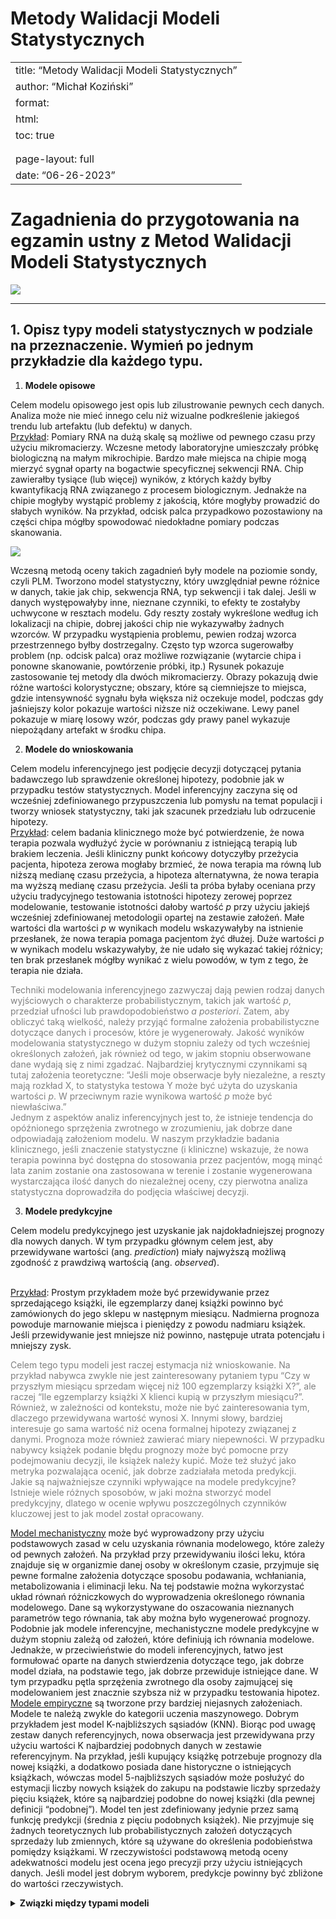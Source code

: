 # Metody Walidacji Modeli Statystycznych {.unnumbered}

---
title: "Metody Walidacji Modeli Statystycznych"
author: "Michał Koziński"
format: 
  html:
    toc: true
    <!-- embed-resources: true -->
    <!-- self-contained: true -->
    page-layout: full
date: "06-26-2023"
---

# Zagadnienia do przygotowania na egzamin ustny z Metod Walidacji Modeli Statystycznych

<!-- ![](obrazki/overfit2.jpeg) -->

![](obrazki/ML.webp)

___

## 1. Opisz typy modeli statystycznych w podziale na przeznaczenie. Wymień po jednym przykładzie dla każdego typu.

1. **Modele opisowe**

Celem modelu opisowego jest opis lub zilustrowanie pewnych cech danych. Analiza może nie mieć innego celu niż wizualne podkreślenie jakiegoś trendu lub artefaktu (lub defektu) w danych. <br> <u>Przykład</u>: Pomiary RNA na dużą skalę są możliwe od pewnego czasu przy użyciu mikromacierzy. Wczesne metody laboratoryjne umieszczały próbkę biologiczną na małym mikrochipie. Bardzo małe miejsca na chipie mogą mierzyć sygnał oparty na bogactwie specyficznej sekwencji RNA. Chip zawierałby tysiące (lub więcej) wyników, z których każdy byłby kwantyfikacją RNA związanego z procesem biologicznym. Jednakże na chipie mogłyby wystąpić problemy z jakością, które mogłyby prowadzić do słabych wyników. Na przykład, odcisk palca przypadkowo pozostawiony na części chipa mógłby spowodować niedokładne pomiary podczas skanowania.

![](obrazki/rna.png)

Wczesną metodą oceny takich zagadnień były modele na poziomie sondy, czyli PLM. Tworzono model statystyczny, który uwzględniał pewne różnice w danych, takie jak chip, sekwencja RNA, typ sekwencji i tak dalej. Jeśli w danych występowałyby inne, nieznane czynniki, to efekty te zostałyby uchwycone w resztach modelu. Gdy reszty zostały wykreślone według ich lokalizacji na chipie, dobrej jakości chip nie wykazywałby żadnych wzorców. W przypadku wystąpienia problemu, pewien rodzaj wzorca przestrzennego byłby dostrzegalny. Często typ wzorca sugerowałby problem (np. odcisk palca) oraz możliwe rozwiązanie (wytarcie chipa i ponowne skanowanie, powtórzenie próbki, itp.) Rysunek pokazuje zastosowanie tej metody dla dwóch mikromacierzy. Obrazy pokazują dwie różne wartości kolorystyczne; obszary, które są ciemniejsze to miejsca, gdzie intensywność sygnału była większa niż oczekuje model, podczas gdy jaśniejszy kolor pokazuje wartości niższe niż oczekiwane. Lewy panel pokazuje w miarę losowy wzór, podczas gdy prawy panel wykazuje niepożądany artefakt w środku chipa.

2. **Modele do wnioskowania**

Celem modelu inferencyjnego jest podjęcie decyzji dotyczącej pytania badawczego lub sprawdzenie określonej hipotezy, podobnie jak w przypadku testów statystycznych. Model inferencyjny zaczyna się od wcześniej zdefiniowanego przypuszczenia lub pomysłu na temat populacji i tworzy wniosek statystyczny, taki jak szacunek przedziału lub odrzucenie hipotezy. <br> <u>Przykład</u>: celem badania klinicznego może być potwierdzenie, że nowa terapia pozwala wydłużyć życie w porównaniu z istniejącą terapią lub brakiem leczenia. Jeśli kliniczny punkt końcowy dotyczyłby przeżycia pacjenta, hipoteza zerowa mogłaby brzmieć, że nowa terapia ma równą lub niższą medianę czasu przeżycia, a hipoteza alternatywna, że nowa terapia ma wyższą medianę czasu przeżycia. Jeśli ta próba byłaby oceniana przy użyciu tradycyjnego testowania istotności hipotezy zerowej poprzez modelowanie, testowanie istotności dałoby wartość $p$ przy użyciu jakiejś wcześniej zdefiniowanej metodologii opartej na zestawie założeń. Małe wartości dla wartości $p$ w wynikach modelu wskazywałyby na istnienie przesłanek, że nowa terapia pomaga pacjentom żyć dłużej. Duże wartości $p$ w wynikach modelu wskazywałyby, że nie udało się wykazać takiej różnicy; ten brak przesłanek mógłby wynikać z wielu powodów, w tym z tego, że terapia nie działa. <p style="color:#808080">Techniki modelowania inferencyjnego zazwyczaj dają pewien rodzaj danych wyjściowych o charakterze probabilistycznym, takich jak wartość $p$, przedział ufności lub prawdopodobieństwo *a posteriori*. Zatem, aby obliczyć taką wielkość, należy przyjąć formalne założenia probabilistyczne dotyczące danych i procesów, które je wygenerowały. Jakość wyników modelowania statystycznego w dużym stopniu zależy od tych wcześniej określonych założeń, jak również od tego, w jakim stopniu obserwowane dane wydają się z nimi zgadzać. Najbardziej krytycznymi czynnikami są tutaj założenia teoretyczne: “Jeśli moje obserwacje były niezależne, a reszty mają rozkład X, to statystyka testowa Y może być użyta do uzyskania wartości $p$. W przeciwnym razie wynikowa wartość $p$ może być niewłaściwa.” <br> Jednym z aspektów analiz inferencyjnych jest to, że istnieje tendencja do opóźnionego sprzężenia zwrotnego w zrozumieniu, jak dobrze dane odpowiadają założeniom modelu. W naszym przykładzie badania klinicznego, jeśli znaczenie statystyczne (i kliniczne) wskazuje, że nowa terapia powinna być dostępna do stosowania przez pacjentów, mogą minąć lata zanim zostanie ona zastosowana w terenie i zostanie wygenerowana wystarczająca ilość danych do niezależnej oceny, czy pierwotna analiza statystyczna doprowadziła do podjęcia właściwej decyzji.</p> 

3. **Modele predykcyjne**

Celem modelu predykcyjnego jest uzyskanie jak najdokładniejszej prognozy dla nowych danych. W tym przypadku głównym celem jest, aby przewidywane wartości (ang. *prediction*) miały najwyższą możliwą zgodność z prawdziwą wartością (ang. *observed*).

<br> <u>Przykład</u>: Prostym przykładem może być przewidywanie przez sprzedającego książki, ile egzemplarzy danej książki powinno być zamówionych do jego sklepu w następnym miesiącu. Nadmierna prognoza powoduje marnowanie miejsca i pieniędzy z powodu nadmiaru książek. Jeśli przewidywanie jest mniejsze niż powinno, następuje utrata potencjału i mniejszy zysk. <p style="color:#808080">Celem tego typu modeli jest raczej estymacja niż wnioskowanie. Na przykład nabywca zwykle nie jest zainteresowany pytaniem typu “Czy w przyszłym miesiącu sprzedam więcej niż 100 egzemplarzy książki X?”, ale raczej “Ile egzemplarzy książki X klienci kupią w przyszłym miesiącu?”. Również, w zależności od kontekstu, może nie być zainteresowania tym, dlaczego przewidywana wartość wynosi X. Innymi słowy, bardziej interesuje go sama wartość niż ocena formalnej hipotezy związanej z danymi. Prognoza może również zawierać miary niepewności. W przypadku nabywcy książek podanie błędu prognozy może być pomocne przy podejmowaniu decyzji, ile książek należy kupić. Może też służyć jako metryka pozwalająca ocenić, jak dobrze zadziałała metoda predykcji. <br> Jakie są najważniejsze czynniki wpływające na modele predykcyjne? Istnieje wiele różnych sposobów, w jaki można stworzyć model predykcyjny, dlatego w ocenie wpływu poszczególnych czynników kluczowej jest to jak model został opracowany. </p> <u>Model mechanistyczny</u> może być wyprowadzony przy użyciu podstawowych zasad w celu uzyskania równania modelowego, które zależy od pewnych założeń. Na przykład przy przewidywaniu ilości leku, która znajduje się w organizmie danej osoby w określonym czasie, przyjmuje się pewne formalne założenia dotyczące sposobu podawania, wchłaniania, metabolizowania i eliminacji leku. Na tej podstawie można wykorzystać układ równań różniczkowych do wyprowadzenia określonego równania modelowego. Dane są wykorzystywane do oszacowania nieznanych parametrów tego równania, tak aby można było wygenerować prognozy. Podobnie jak modele inferencyjne, mechanistyczne modele predykcyjne w dużym stopniu zależą od założeń, które definiują ich równania modelowe. Jednakże, w przeciwieństwie do modeli inferencyjnych, łatwo jest formułować oparte na danych stwierdzenia dotyczące tego, jak dobrze model działa, na podstawie tego, jak dobrze przewiduje istniejące dane. W tym przypadku pętla sprzężenia zwrotnego dla osoby zajmującej się modelowaniem jest znacznie szybsza niż w przypadku testowania hipotez. <br> <u>Modele empiryczne</u> są tworzone przy bardziej niejasnych założeniach. Modele te należą zwykle do kategorii uczenia maszynowego. Dobrym przykładem jest model K-najbliższych sąsiadów (KNN). Biorąc pod uwagę zestaw danych referencyjnych, nowa obserwacja jest przewidywana przy użyciu wartości K najbardziej podobnych danych w zestawie referencyjnym. Na przykład, jeśli kupujący książkę potrzebuje prognozy dla nowej książki, a dodatkowo posiada dane historyczne o istniejących książkach, wówczas model 5-najbliższych sąsiadów może posłużyć do estymacji liczby nowych książek do zakupu na podstawie liczby sprzedaży pięciu książek, które są najbardziej podobne do nowej książki (dla pewnej definicji “podobnej”). Model ten jest zdefiniowany jedynie przez samą funkcję predykcji (średnia z pięciu podobnych książek). Nie przyjmuje się żadnych teoretycznych lub probabilistycznych założeń dotyczących sprzedaży lub zmiennych, które są używane do określenia podobieństwa pomiędzy książkami. W rzeczywistości podstawową metodą oceny adekwatności modelu jest ocena jego precyzji przy użyciu istniejących danych. Jeśli model jest dobrym wyborem, predykcje powinny być zbliżone do wartości rzeczywistych.

<details>

<summary>**Związki między typami modeli**</summary>

Zwykły model regresji może należeć do którejś z tych trzech klas modeli, w zależności od sposobu jego wykorzystania:

- model regresji liniowej może być użyty do opisania trendów w danych;

- model analizy wariancji (ANOVA) jest specjalnym rodzajem modelu liniowego, który może być użyty do wnioskowania o prawdziwości hipotezy;

- model regresji liniowej wykorzystywany jako model predykcyjny.

Istnieje dodatkowy związek między typami modeli, ponieważ konstrukcje, których celem był opis zjawiska lub wnioskowanie o nim, nie są zwykle wykorzystywane do predykcji, to nie należy całkowicie ignorować ich zdolności predykcyjnych. W przypadku pierwszych dwóch typów modeli, badacz skupia się głównie na wyselekcjonowaniu statystycznie istotnych zmiennych w modelu oraz spełnieniu szeregu założeń pozwalających na bezpieczne wnioskowanie. Takie podejście może być niebezpieczne, gdy istotność statystyczna jest używana jako jedyna miara jakości modelu. Jest możliwe, że ten statystycznie zoptymalizowany model ma słabą dokładność wyrażoną pewną miarą dopasowania.

Istnieje również podział samych modeli uczenia maszynowego. Po pierwsze, wiele modeli można skategoryzować jako nadzorowane lub nienadzorowane. Modele nienadzorowane to takie, które uczą się wzorców, skupisk lub innych cech danych, ale nie mają zmiennej wynikowej (nauczyciela). Analiza głównych składowych (PCA), analiza skupień czy autoenkodery są przykładami modeli nienadzorowanych; są one używane do zrozumienia relacji pomiędzy zmiennymi lub zestawami zmiennych bez wyraźnego związku pomiędzy predyktorami i wynikiem. Modele nadzorowane to takie, które mają zmienną wynikową. Regresja liniowa, sieci neuronowe i wiele innych metodologii należą do tej kategorii.

W ramach modeli nadzorowanych można wyróżnić dwie główne podkategorie:

- <u>regresyjne</u> - przewidujące zmienną wynikową będącą zmienną o charakterze ilościowym;

- <u>klasyfikacyjne</u> - przewidujące zmienną wynikową będącą zmienną o charakterze jakościowym.

Różne zmienne modelu mogą pełnić różne role, zwłaszcza w nadzorowanym uczeniu maszynowym. Zmienna zależna lub objaśniana (ang. outcome) to wartość przewidywana w modelach nadzorowanych. Zmienne niezależne, które są podłożem do tworzenia przewidywań wyniku, są również określane jako predyktory, cechy lub kowarianty (w zależności od kontekstu).

<br>

## 2. Opisz proces tworzenia modelu statystycznego.

1. Czyszczenie danych <p style="color:#808080">Po pierwsze, należy pamiętać o chronicznie niedocenianym procesie czyszczenia danych. Bez względu na okoliczności, należy przeanalizować dane pod kątem tego, czy są one odpowiednie do celów projektu i czy są właściwe. Te kroki mogą z łatwością zająć więcej czasu niż cała reszta procesu analizy danych (w zależności od okoliczności).</p>

2. Eksploracyjna Analiza Danych (ang. *exploratory data analysis* - EDA) <p style="color:#808080">EDA wydobywa na światło dzienne to, jak różne zmienne są ze sobą powiązane, ich rozkłady, typowe zakresy zmienności i inne atrybuty. Dobrym pytaniem, które należy zadać w tej fazie, jest “Jak dotarłem do tych danych?”. To pytanie może pomóc zrozumieć, w jaki sposób dane, o których mowa, były próbkowane lub filtrowane i czy te operacje były właściwe. Na przykład podczas łączenia tabel bazy danych może dojść do nieudanego złączenia, które może przypadkowo wyeliminować jedną lub więcej subpopulacji.</p>

3. Identyfikacja metryk <p style="color:#808080">Należy zidentyfikować przynajmniej jedną metrykę wydajności z realistycznymi celami dotyczącymi tego, co można osiągnąć. Typowe metryki statystyczne, to dokładność klasyfikacji (ang. *accuracy*), odsetek poprawnie i niepoprawnie zaklasyfikowanych sukcesów (przez sukces rozumiemy wyróżnioną klasę), pierwiastek błędu średniokwadratowego i tak dalej. Należy rozważyć względne korzyści i wady tych metryk. Ważne jest również, aby metryka była zgodna z szerszymi celami analizy danych.</p>

![](obrazki/model1.png)

W ramach czynności zaznaczonych na szarym polu możemy wyróżnić:

- <u>eksploracyjna analiza danych (EDA)</u> - to kombinacja pewnych obliczeń statystycznych i wizualizacji, w celu odpowiedzi na podstawowe pytania i postawienia kolejnych. Przykładowo jeśli na wykresie histogramu lub gęstości zmiennej wynikowej w zadaniu regresyjnym zauważymy wyraźną dwumodalność, to może ona świadczyć, że badana zbiorowość nie jest homogeniczna w kontekście analizowanej zmiennej, a co w konsekwencji może skłonić nas do oddzielnego modelowania zjawisk w każdej z podpopulacji.

- <u>inżynieria cech (ang. *feature engineering*)</u> - zespół czynności mający na celu transformację i selekcję cech w procesie budowania modelu.

- <u>tuning modeli</u> - zespół czynności mający na celu optymalizację hiperparametrów modeli, poprzez wybór różnych ich konfiguracji oraz porównanie efektów uczenia.

- <u>ocena dopasowania modeli</u> - ocena jakości otrzymanych modeli na podstawie miar oraz wykresów diagnostycznych.

![](obrazki/model2.png)

<p style="color:#808080">Przykładowo w pracy Kuhn i Johnson (2021) autorzy badając natężenie ruchu kolei publicznej w Chicago, przeprowadzili następujące rozumowanie podczas budowy modelu (oryginalna pisownia):</p>

```r
#| echo: false
dt <- tibble::tribble(
                                                                                                                           ~Thoughts,             ~Activity,
                                                             "The daily ridership values between stations are extremely correlated.",                 "EDA",
                                                                                "Weekday and weekend ridership look very different.",                 "EDA",
                                                           "One day in the summer of 2010 has an abnormally large number of riders.",                 "EDA",
                                                                             "Which stations had the lowest daily ridership values?",                 "EDA",
                                                                    "Dates should at least be encoded as day-of-the-week, and year.", "Feature Engineering",
                                "Maybe PCA could be used on the correlated predictors to make it easier for the models to use them.", "Feature Engineering",
                                                     "Hourly weather records should probably be summarized into daily measurements.", "Feature Engineering",
                                      "Let’s start with simple linear regression, K-nearest neighbors, and a boosted decision tree.",       "Model Fitting",
                                                                                                "How many neighbors should be used?",        "Model Tuning",
                                                                         "Should we run a lot of boosting iterations or just a few?",        "Model Tuning",
                                                                           "How many neighbors seemed to be optimal for these data?",        "Model Tuning",
                                                                            "Which models have the lowest root mean squared errors?",    "Model Evaluation",
                                                                                                 "Which days were poorly predicted?",                 "EDA",
  "Variable importance scores indicate that the weather information is not predictive. We’ll drop them from the next set of models.",    "Model Evaluation",
                                                     "It seems like we should focus on a lot of boosting iterations for that model.",    "Model Evaluation",
                                            "We need to encode holiday features to improve predictions on (and around) those dates.", "Feature Engineering",
                                                                                               "Let’s drop KNN from the model list.",    "Model Evaluation"
  )
dt |> 
  gt::gt() |> 
  gt::tab_style(style = gt::cell_text(color = "grey50"), locations = list(gt::cells_title(), gt::cells_body(), gt::cells_column_labels()))
```



<br>

## 3. Opisz zasadę działania testów bootstrapowych.

Wyliacznie $p$ dla testu bootstrapowego odbywa się wg następujących kroków:

1. Wyznaczamy na podstawie próby statystykę interesującą nas w teście (w naszym przypadku średnią $\bar x$).

2. Następnie przesuwamy wszystkie obserwację o różnicę pomiędzy średnią teoretyczną a $\bar x$, tak aby rozkład miał średnią teoretyczną.

3. Losujemy próby bootstrapowe z nowej (przesuniętej) próby.

4. Na podstawie prób bootstrapowych wyznaczamy rozkład średnich poszczególnych prób.

5. Na koniec sprawdzamy prawdopodobieństwo (szacując na podstawie rozkładu bootstrapowego) otrzymania wartości większych niż średnia oryginalnej próby. Dla hipotez dwustronnych dodajemy do tego prawdopodobieństwo otrzymania wartości mniejszej niż $- \bar x$.

<br>

## 4. Opisz zasadę działania testów permutacyjnych.



<br>

## 5. Podaj podział miar dopasowania modeli predykcyjnych oraz wymień po trzy miary dedykowane do modeli regresyjnych.

Wśród miar dopasowania dla modeli regresyjnych można wyróżnić, te które mierzą zgodność pomiędzy wartościami obserwowanymi a przewidywanymi, wyrażone często pewnego rodzaju korelacjami (lub ich kwadratami), a interpretujemy je w ten sposób, że im wyższe wartości tych współczynników tym bardziej zgodne są predykcje z obserwacjami. Drugą duża grupę miar stanowią błędy (bezwzględne i względne), które mierzą w różny sposób różnice pomiędzy wartościami obserwowanymi i przewidywanymi. Jedne są bardziej odporne wartości odstające inne mniej, a wszystkie interpretujemy tak, że jeśli ich wartość jest mniejsza tym lepiej jest dopasowany model. 

**Miary dopadowania modeli regresyjnych**:

1. <u>$R^2$</u> <br> Miara stosowana najczęściej do oceny dopasowania modeli liniowych, zdefiniowana jako: $$R^2 = \frac{\sum_i(y_i - \hat y_i)^2}{\sum_i(y_i - \bar y)^2}$$ gdzie <br> $\hat y_i$ jest $i$-tą wartością przewidywaną na podstawie modelu, <br> $\bar y$ jest średnią zmiennej wynikowej, <br> $y_i$ jest $i$-tą wartością obserwowaną. <br> <br> Wśród wad tak zdefiniowanej miary należy wymienić przede wszystkim fakt, iż dołączając do modelu zmienne, których zdolność predykcyjna jest nieistotna, to i tak rośnie $R^2$ <br> <br> W przypadku modeli liniowych wprowadzaliśmy korektę eliminującą tą wadę, jednak w przypadku modeli predykcyjnych skorygowana miara $R_{\text{adj}}^2$ nie wystarcza. W sytuacji gdy modele mają bardzo słabą moc predykcyjną, czyli są np. drzewem regresyjnym bez żadnej reguły podziału (sam korzeń), wówczas można otrzymać ujemne wartości obu miar. Zaleca się zatem wprowadzenie miary, która pozbawiona jest tej wady, a jednocześnie ma tą sama interpretację. <br> Definiuję się ją następująco: $$\tilde R^2 = \left[ Cor \left( Y, \hat Y \right) \right]^2$$ Tak zdefiniowana miara zapewnia nam wartości w przedziale $(0,1)$, a klasyczna miara nie. Oczywiście interpretacja jest następująca, że jeśli wartość $\tilde R^2$ jest bliska $1$, to model jest dobrze dopasowany, a bliskie $0$ oznacza słabe dopasowanie.

2. <u>RMSE</u> <br> Inną powszechnie stosowaną miarą do oceny dopasowania modeli regresyjnych jest pierwiastek błędu średnio-kwadratowego (ang. *Root Mean Square Error*), zdefiniowany następująco: $$\text{RMSE} = \sqrt{\frac{\sum^n_{i=1}(y_i-\hat y_i)^2}{n}}$$ gdzie <br> $n$ oznacza liczebność zbioru danych na jakim dokonywana jest ocena dopasowania. <br> Im mniejsza jest wartość błędu RMSE tym lepiej dopasowany jest model. Niestety wadą tej miary jest brak odporności na wartości odstające. Błąd w tym przypadku jest mierzony w tych samych jednostkach co mierzona wielkość wynikowa $Y$.

3. <u>MSE</u> <br> Ściśle powiązaną miarą dopasowania modelu z RMSE jest błąd średnio-kwadratowy (ang. *Mean Square Error*). Oczywiście jest on definiowany jako kwadrat RMSE. Interpretacja jest podobna jak w przypadku RMSE. W tym przypadku błąd jest mierzony w jednostkach do kwadratu i również jak w przypadku RMSE miara ta jest wrażliwa na wartości odstające. 

4. <u>MAE</u> <br> Chcąc uniknąć (choćby w części) wrażliwości na wartości odstające stosuje się miarę średniego absolutnego błędu (ang. *Mean Absolut Error*). Definiujemy go następująco: $$\text{MAE} = \frac{\sum^n_{i=1}|y_i-\hat y_i|}{n}$$ Ponieważ wartości błędów $y_i-\hat y_i$ nie są podnoszone do kwadratu, to miara ta jest mniej wrażliwa na punkty odstające. Interpretacja jej jest podobna jak MSE i RMSE. <br> Błąd w tym przypadku jest również mierzony w tych samych jednostkach co $Y$. 


Wymienione miary błędów są nieunormowane, a dopasowania modeli możemy dokonywać jedynie porównując wynik błędu z wartościami $Y$, lub też przez porównanie miar dla różnych modeli.

<br>

## 6. Podaj podział miar dopasowania modeli predykcyjnych oraz wymień po trzy miary dedykowane do modeli klasyfikacyjnych. 

W modelach klasyfikacyjnych miary dopasowania można podzielić na te, które dotyczą modeli z binarną zmienną wynikową i ze zmienna wielostanową. Miary można też podzielić na te, które zależą od prawdopodobieństwa poszczególnych stanów i te, które zależą tylko od klasyfikacji wynikowej. <br> Do wyliczenia miar probabilistycznych konieczne jest wyliczenie predykcji z prawdopodobieństwami poszczególnych stanów. <br> Aby przybliżyć miary dopasowania oparte o klasyfikację stanów, konieczne jest wprowadzenie pojęcia macierzy klasyfikacji (ang. *confusion matrix*). Można je stosować zarówno do klasyfikacji dwustanowej, jak i wielostanowej.

Miary wyliczane na podstawie macierzy klasyfikacji:

![](obrazki/miary_dopasowania.png)

1. <u>Accuracy</u> - informuje o odsetku poprawnie zaklasyfikowanych obserwacji. <p style="color:#808080">Miara ta ma jednak poważną wadę, w przypadku modeli dla danych z wyraźną dysproporcją jednej z klas (powiedzmy jedna stanowi 95% wszystkich obserwacji), może się zdarzyć sytuacja, że nawet bezsensowny model, czyli taki, który zawsze wskazuje tą właśnie wartość, będzie miał *accuracy* na poziomie 95%.</p>

2. <u>Sensitivity</u> - inaczej nazywana <u>Racall</u> lub <u>True Positive Rate (TPR)</u>, stanowi stosunek *true positive* do wszystkich przypadków *positive*.

3. <u>Specificity</u> (*speci TFi TFi*) - nazywane również <u>True Negative Rate (TPR)</u>, wyraża się stosunkiem pozycji *true negative* do wszystkich obserwacji *negative*.

4. <u>Balanced Accuracy</u> - liczona jako średnia *sensitivity* i *specificity*.

Należy pamiętać, że aby obserwacje zaklasyfikować do jednej z klas należy przyjąć pewien punkt odcięcia prawdopodobieństwa (*threshold*), od którego przewidywana wartość będzie przyjmowała stan $,,1''$. Domyślnie w wielu modelach ten punkt jest ustalony na poziomie $0.5$. Nie jest on jednak optymalny ze względu na jakość klasyfikacji. Zmieniając ten próg otrzymamy różne wartości powyższych miar. <br> Istnieją kryteria doboru progu odcięcia, np. oparte na wartości *Youdena*, *F1*, *średniej geometrycznej* itp.

Bez względu na przyjęty poziom odcięcia istnieją również miary i wykresy, które pozwalają zilustrować jakość modelu. Należą do nich m.in. *ROC* i *AUC* (opisane tutaj @sec-roc_auc)

<br>

## 7. Podaj miary dopasowania modeli ze zmienną zależną wieloklasową.

Miary dedykowane dla modeli binarnych można również wykorzystać do modeli ze zmienną zależną wielostanową. Oczywiście wówczas trzeba użyć pewnego rodzaju uśredniania. Implementacje wieloklasowe wykorzystują mikro, makro i makro-ważone uśrednianie, a niektóre metryki mają swoje własne wyspecjalizowane implementacje wieloklasowe.

1. <u>Makro uśrednianie</u> - redukuje wieloklasowe predykcje do wielu zestawów przewidywań binarnych. Oblicza się odpowiednią metrykę dla każdego z przypadków binarnych, a następnie uśrednia wyniki. <p style="color:#808080">Jako przykład, rozważmy *precision*. W przypadku wieloklasowym, jeśli istnieją poziomy A, B, C i D, makro uśrednianie redukuje problem do wielu porównań jeden do jednego. Kolumny truth i estimate są rekodowane tak, że jedynymi dwoma poziomami są A i inne, a następnie precision jest obliczana w oparciu o te rekodowane kolumny, przy czym A jest “wyróżnioną” kolumną. Proces ten jest powtarzany dla pozostałych 3 poziomów, aby uzyskać łącznie 4 wartości precyzji. Wyniki są następnie uśredniane. <br> <br> Formuła dla $k$ klas wynikowych prezentuje się następująco: $$Pr_\text{macro} = \frac{Pr_1 + Pr_2 + \dots + Pr_k}{k}$$ gdzie <br> $Pr_i$ oznacza *precision* dla $i$-tej klasy.</p>

2. <u>Makro-ważone uśrednianie</u> - jest co do zasady podobne do metody makro uśredniania, z tą jednak zmianą, że wagi poszczególnych czynników w średniej zależą od liczności tych klas, co sprawia, że miara ta jest bardziej optymalna w przypadku wyraźnych dysproporcji zmiennej wynikowej. <p style="color:#808080">Formalnie obliczamy to wg reguły: $$Pr_\text{weighted-macro} = Pr_1\frac{\#\text{Obs}_1}{n} + Pr_2\frac{\#\text{Obs}_2}{n} + \ldots + Pr_k\frac{\#\text{Obs}_k}{n}$$ gdzie <br> $\#\text{Obs}_i$ oznacza liczbę obserwacji w $i$-tej grupie, <br> $n$ jest liczebnością całego zbioru.</p>

3. <u>Mikro uśrednianie</u> - traktuje cały zestaw danych jako jeden wynik zbiorczy i oblicza jedną metrykę zamiast $k$ metryk, które są uśredniane. <p style="color:#808080">Dla precision działa to poprzez obliczenie wszystkich true positive wyników dla każdej klasy i użycie tego jako licznika, a następnie obliczenie wszystkich *true positive* i *false positive* wyników dla każdej klasy i użycie tego jako mianownika. $$Pr_{\text{mirco}} = \frac{TP_1 + TP_2 + \dots + TP_k}{(TP_1 + TP_2 + \dots + TP_k) + (FP_1 + FP_2 + \dots + FP_k)}$$ W tym przypadku, zamiast klas o równej wadze, mamy obserwacje z równą wagą. Dzięki temu klasy z największą liczbą obserwacji mają największy wpływ na wynik.</p>

<br>

## 8. Opisz czym jest krzywa ROC i miara AUC. {#sec-roc_auc} 

1. <u>ROC (*Receiver Operating Characteristic*)</u> - krzywa, która przedstawia kompromis pomiędzy sensitivity i specificity dla różnych poziomów odcięcia. Pokazuje ona, ile poprawnych pozytywnych klasyfikacji można uzyskać, gdy dopuszcza się coraz więcej fałszywych pozytywów.

2. <u>AUC (*Area Under ROC Curve*)</u> - mierzy pole pod krzywą ROC. Krzywa ROC nie jest pojedynczą liczbą ale całą krzywą. Dostarcza ona szczegółowych informacji o zachowaniu klasyfikatora, ale trudno jest szybko porównać wiele krzywych ROC ze sobą. W szczególności, jeśli ktoś chciałby zastosować jakiś automatyczny mechanizm tuningowania hiperparametrów, maszyna potrzebowałaby wymiernego wyniku zamiast wykresu, który wymaga wizualnej inspekcji. AUC jest jednym ze sposobów podsumowania krzywej ROC w jedną liczbę, tak aby można było ją łatwo i automatycznie porównać.

![](obrazki/roc1.png)

<br>

## 9. Opisz do czego jest stosowany podział na próbę uczącą i testową oraz opisz jak można przeprowadzić podział, na co wpływa proporcja podziału, jak ją można ustalić.

Podstawowym podejściem w empirycznej walidacji modelu jest podział istniejącej puli danych na dwa odrębne zbiory - treningowy i testowy. Zbiór treningowy stanowi zazwyczaj większość danych. Dane te służą dla budowy modelu, poszukiwania optymalnych parametrów modelu, czy selekcji cech istotnych z punktu widzenia predykcji. Pozostała część danych stanowi zbiór testowy. Jest on trzymany aż do momentu, gdy jeden lub dwa modele zostaną wybrane jako metody najlepiej opisujące badane zjawisko. Zestaw testowy jest wtedy używany jako ostateczny arbiter do określenia dopasowania modelu. Krytyczne jest, aby użyć zbiór testowy tylko raz; w przeciwnym razie staje się on częścią procesu modelowania. <p style="color:#808080">Proporcje w jakich należy podzielić dane nie są wyraźnie sprecyzowane. Choć istnieją prace, jak np. Joseph (2022), które wskazują konkretne reguły podziału zbioru danych na uczący i testowy dla modeli regresyjnych. W przypadku wspomnianej metody próba testowa powinna stanowić $\frac{1}{\sqrt p + 1}$ zbioru danych, gdzie $p$ oznacza liczbę predyktorów modelu.</p> W podziale zbioru danych na uczący i testowy, ważny jest jeszcze jeden aspekt. W jaki sposób podziału dokonujemy. Najpowszechniej stosowany jest podział losowy (losowanie proste). Metoda ta ma jednak istotną wadę. Próbkowanie losowe działa poprawnie na zbiorach danych zbalansowanych klasowo, czyli takich, w których liczba próbek w każdej kategorii jest mniej więcej taka sama. W przypadku zbiorów danych niezbalansowanych klasowo, taka metoda podziału danych może tworzyć obciążenie modelu. <p style="color:#808080">Na przykład, jeśli zbiór danych zawiera 100 obrazów, z których 80 należy do kategorii “pies” i 20 należy do kategorii “kot”, a losowe próbkowanie jest stosowane do podziału danych na zbiory uczący i testowy w stosunku 80%-20% (odpowiednio), może się tak zdarzyć, że zbiór treningowy składa się tylko z obrazów psów, podczas gdy zbiór testowy składa się tylko z obrazów kotów. Nawet jeśli nie zdarzy się tak ekstremalny przypadek, to nierównowaga rozkładów w obu zbiorach może być wyraźna.<p> Losowanie warstwowe zastosowane do podziału zbioru danych łagodzi problem próbkowania losowego w zbiorach danych z niezrównoważonym rozkładem klas. W tym przypadku, rozkład klas w każdym z zestawów treningowych i testowych jest zachowany. <p style="color:#808080">Załóżmy, że zbiór danych składa się z 100 obrazów, z których 60 to obrazy psów, a 40 to obrazy kotów. W takim przypadku próbkowanie warstwowe zapewnia, że 60% obrazów należy do kategorii “pies”, a 40% do kategorii “kot” w zbiorach uczącym i testowym. Oznacza to, że jeśli pożądany jest podział w proporcji 80%-20%, z 80 obrazów w zbiorze treningowym, 48 obrazów (60%) będzie należało do psów, a pozostałe 32 (40%) do kotów.</p> <p style="color:#808080">Jeszcze jedna uwaga na temat losowego podziału zbioru na uczący i testowy. W jednej sytuacji podział losowy i warstwowy nie są najlepszym rozwiązaniem - chodzi o szeregi czasowe lub dane zawierające znaczący czynnik zmienności w czasie. Wówczas stosuje się podział zbioru za pomocą funkcji initial_time_split, która parametrem prop określa jaka proporcja obserwacji z początku zbioru danych będzie wybrana do zbioru uczącego</p>

Mierzenie wydajności poprzez przewidywanie na podstawie zbioru treningowego prowadziło do wyników, które były zbyt optymistyczne (nierealistycznie). Prowadziło to do modeli, które były nadmiernie dopasowane. Aby ograniczyć ten problem, wybierano ze zbioru uczącego niewielki zbiór walidacyjny i użyto go do pomiaru wydajności podczas trenowania sieci. Gdy poziom błędu na zbiorze walidacyjnym zaczynał rosnąć, trening był wstrzymywany. Innymi słowy, zbiór walidacyjny był środkiem do uzyskania przybliżonego poczucia, jak dobrze model działał przed zbiorem testowym.

<br>

## 10. Na czym polega ekstrakcja cech? Podaj przykłady dwóch technik z tego zakresu.

Ekstracja cech jest jedną z metod reprezentowania wielu cech jednocześnie.

Większość technik z tych technik tworzy nowe cechy z predyktorów, które wychwytują informacje w szerszym zestawie jako całości. <br>
Na przykład, analiza składowych głównych (PCA) próbuje wyodrębnić jak najwięcej oryginalnej informacji w zestawie predyktorów przy użyciu mniejszej liczby cech. PCA jest liniową metodą ekstrakcji, co oznacza, że każda nowa cecha jest liniową kombinacją oryginalnych predyktorów. Jednym z ciekawych aspektów PCA jest to, że każda z nowych cech, zwanych głównymi składowymi, jest nieskorelowana z innymi. Z tego powodu PCA może być bardzo skuteczne w redukcji korelacji pomiędzy predyktorami. PCA zakłada, że wszystkie predyktory są w tej samej skali, przez co stosowanie jej powinno poprzedzać się normalizacją numerycznych predyktorów. <br>
Wśród innych metod ekstrakcji można wymienić analizę składowych niezależnych (ICA), faktoryzację macierzy nieujemnej (NNMF), skalowanie wielowymiarowe (MDS), jednolitą aproksymacja i projekcja (UMAP).

<br>

## 11. Czym jest walidacja krzyżowa i walidacja krzyżowa z powtórzeniami?



<br>

## 12. Czym jest metoda Leave-One-Out?



<br>

## 13. Czym jest walidacja metodą Monte-Carlo?



<br>

## 14. Jak stosujemy bootstraping do walidacji modeli?



<br>

## 15. Czym jest i do czego stosujemy próbkowanie kroczące?



<br>

## 16. Na czym polega optymalizacja modeli predykcyjnych?



<br>

## 17. Przedstaw zasadę działania dwóch sposobów podejścia do tuningu modeli.



<br>

## 18. Opisz przeszukiwanie z wykorzystaniem siatki regularnej i nieregularnej.


<br>

## 19. Opisz zasadę wykorzystania wielu rdzeni procesora w optymalizacji modelu.



<br>

## 20. Czym jest metoda wyścigów?



<br>

## 21. Czym jest przeszukiwanie iteracyjne?



<br>

## 22. Opisz optymalizację bayesowską.



<br>

## 23. Czym są procesu gaussowskie?



<br>

## 24. Co to jest funkcja akwizycji?



<br>

## 25. Opisz zasadę działania metody symulowanego wyżarzania.



<br>

## 26. Przedstaw powody stosowania redukcji wymiarowości.



<br>

## 27. Jakie są powody stosowania podpróbkowania i nadpróbkowania w modelowaniu predykcyjnym?



<br>

## 28. Jakie są korzyści ze stosowania próbkowania zaniżającego liczebność klasy większościowej?



<br>

## 29. Jakie są zalety próbkowania zawyżającego liczebność klasy mniejszościowej?



<br>

## 30. Jak należy stosować poszczególne kroki przygotowania danych w procesie uczenia i walidacji modelu?


